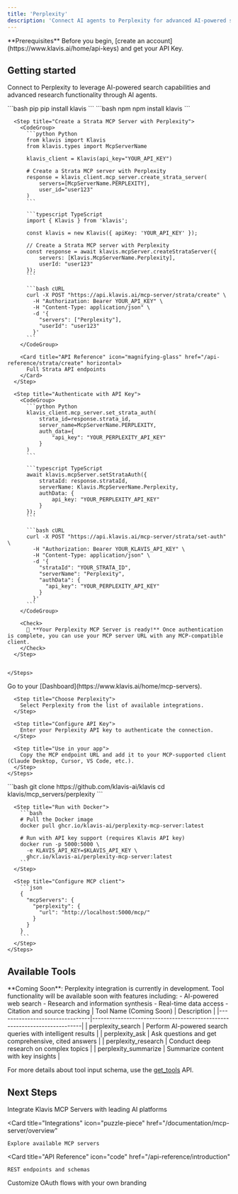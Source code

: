 ```yaml
---
title: 'Perplexity'
description: 'Connect AI agents to Perplexity for advanced AI-powered search and research'
---
```


<Info>
  **Prerequisites**
  Before you begin, [create an account](https://www.klavis.ai/home/api-keys) and get your API Key.
</Info>

## Getting started

Connect to Perplexity to leverage AI-powered search capabilities and advanced research functionality through AI agents.

<Tabs>
  <Tab title="API">
    <Steps>
      <Step title="Install the SDKs (optional)">
        <CodeGroup>
          ```bash pip
          pip install klavis
          ```
          ```bash npm
          npm install klavis
          ```
        </CodeGroup>
      </Step>
      
      <Step title="Create a Strata MCP Server with Perplexity">
        <CodeGroup>
          ```python Python
          from klavis import Klavis
          from klavis.types import McpServerName
          
          klavis_client = Klavis(api_key="YOUR_API_KEY")
          
          # Create a Strata MCP server with Perplexity
          response = klavis_client.mcp_server.create_strata_server(
              servers=[McpServerName.PERPLEXITY],
              user_id="user123"
          )
          ```
          
          ```typescript TypeScript
          import { Klavis } from 'klavis';
          
          const klavis = new Klavis({ apiKey: 'YOUR_API_KEY' });
          
          // Create a Strata MCP server with Perplexity
          const response = await klavis.mcpServer.createStrataServer({
              servers: [Klavis.McpServerName.Perplexity],
              userId: "user123"
          });
          ```
          
          ```bash cURL
          curl -X POST "https://api.klavis.ai/mcp-server/strata/create" \
            -H "Authorization: Bearer YOUR_API_KEY" \
            -H "Content-Type: application/json" \
            -d '{
              "servers": ["Perplexity"],
              "userId": "user123"
            }'
          ```
        </CodeGroup>

        <Card title="API Reference" icon="magnifying-glass" href="/api-reference/strata/create" horizontal>
          Full Strata API endpoints
        </Card>
      </Step>
      
      <Step title="Authenticate with API Key">
        <CodeGroup>
          ```python Python
          klavis_client.mcp_server.set_strata_auth(
              strata_id=response.strata_id,
              server_name=McpServerName.PERPLEXITY,
              auth_data={
                  "api_key": "YOUR_PERPLEXITY_API_KEY"
              }
          )
          ```
          
          ```typescript TypeScript
          await klavis.mcpServer.setStrataAuth({
              strataId: response.strataId,
              serverName: Klavis.McpServerName.Perplexity,
              authData: {
                  api_key: "YOUR_PERPLEXITY_API_KEY"
              }
          });
          ```
          
          ```bash cURL
          curl -X POST "https://api.klavis.ai/mcp-server/strata/set-auth" \
            -H "Authorization: Bearer YOUR_KLAVIS_API_KEY" \
            -H "Content-Type: application/json" \
            -d '{
              "strataId": "YOUR_STRATA_ID",
              "serverName": "Perplexity",
              "authData": {
                "api_key": "YOUR_PERPLEXITY_API_KEY"
              }
            }'
          ```
        </CodeGroup>
        
        <Check>
          🎉 **Your Perplexity MCP Server is ready!** Once authentication is complete, you can use your MCP server URL with any MCP-compatible client.
        </Check>
      </Step>
      

    </Steps>
  </Tab>
  
  <Tab title="UI">
    <Steps>
      <Step title="Open Dashboard">
        Go to your [Dashboard](https://www.klavis.ai/home/mcp-servers).
      </Step>
      
      <Step title="Choose Perplexity">
        Select Perplexity from the list of available integrations.
      </Step>
      
      <Step title="Configure API Key">
        Enter your Perplexity API key to authenticate the connection.
      </Step>
      
      <Step title="Use in your app">
        Copy the MCP endpoint URL and add it to your MCP-supported client (Claude Desktop, Cursor, VS Code, etc.).
      </Step>
    </Steps>
  </Tab>
  
  <Tab title="Open Source">
    <Steps>
      <Step title="Clone repository (for developers to build from source)">
        ```bash
        git clone https://github.com/klavis-ai/klavis
        cd klavis/mcp_servers/perplexity
        ```
      </Step>
      
      <Step title="Run with Docker">
        ```bash
        # Pull the Docker image
        docker pull ghcr.io/klavis-ai/perplexity-mcp-server:latest
        
        # Run with API key support (requires Klavis API key)
        docker run -p 5000:5000 \
          -e KLAVIS_API_KEY=$KLAVIS_API_KEY \
          ghcr.io/klavis-ai/perplexity-mcp-server:latest
        ```
      </Step>
      
      <Step title="Configure MCP client">
        ```json
        {
          "mcpServers": {
            "perplexity": {
              "url": "http://localhost:5000/mcp/"
            }
          }
        }
        ```
      </Step>
    </Steps>
  </Tab>
</Tabs>

## Available Tools

<Note>
  **Coming Soon**: Perplexity integration is currently in development. Tool functionality will be available soon with features including:
  - AI-powered web search
  - Research and information synthesis
  - Real-time data access
  - Citation and source tracking
</Note>

<Accordion title="Planned Tools">
| Tool Name (Coming Soon)        | Description                                                              |
|--------------------------------|--------------------------------------------------------------------------|
| perplexity_search              | Perform AI-powered search queries with intelligent results |
| perplexity_ask                 | Ask questions and get comprehensive, cited answers |
| perplexity_research            | Conduct deep research on complex topics |
| perplexity_summarize           | Summarize content with key insights |
</Accordion>

<Note>For more details about tool input schema, use the [get_tools](https://docs.klavis.ai/api-reference/mcp-server/get-tools) API.</Note>

## Next Steps

<CardGroup>
  <Card
    title="AI Platform Integrations"
    icon="robot"
    href="/documentation/ai-platform-integration/overview"
  >
    Integrate Klavis MCP Servers with leading AI platforms
  </Card>
  
  <Card
    title="Integrations"
    icon="puzzle-piece"
    href="/documentation/mcp-server/overview"
  >
    Explore available MCP servers
  </Card>
  
  <Card
    title="API Reference"
    icon="code"
    href="/api-reference/introduction"
  >
    REST endpoints and schemas
  </Card>
    <Card
    title="White-label Authentication"
    icon="palette"
    href="/documentation/auth/white-label"
  >
    Customize OAuth flows with your own branding
  </Card>
</CardGroup>